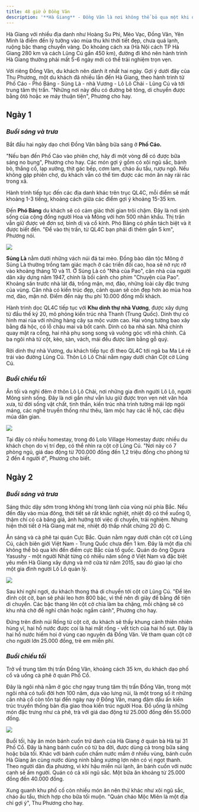 ```yaml
---
title: 48 giờ ở Đồng Văn
description: '**Hà Giang** - Đồng Văn là nơi không thể bỏ qua một khi đến Hà Giang bởi nơi đây có nhiều cảnh đẹp, điểm du lịch nổi tiếng.'
---
```


Hà Giang với nhiều địa danh như Hoàng Su Phì, Mèo Vạc, Đồng Văn, Yên Minh là điểm đến lý tưởng vào mùa thu khi thời tiết đẹp, chưa quá lạnh, ruộng bậc thang chuyển vàng. Do khoảng cách xa (Hà Nội cách TP Hà Giang 280 km và cách Lũng Cú gần 450 km), đường đi khó nên hành trình Hà Giang thường phải mất 5-6 ngày mới có thể trải nghiệm trọn vẹn.

Với riêng Đồng Văn, du khách nên dành ít nhất hai ngày. Gợi ý dưới đây của Thu Phương, một du khách đã nhiều lần đến Hà Giang, theo hành trình từ Phố Cáo - Phó Bảng - Sủng Là - nhà Vương - Lô Lô Chải - Lũng Cú và tới trung tâm thị trấn. "Những nơi này đều có đường bê tông, di chuyển được bằng ôtô hoặc xe máy thuận tiện", Phương cho hay.

## **Ngày 1**

### _Buổi sáng và trưa_

Bắt đầu hai ngày dạo chơi Đồng Văn bằng bữa sáng ở **Phố Cáo.**

"Nếu bạn đến Phố Cáo vào phiên chợ, hãy đi một vòng để có được bữa sáng no bụng", Phương cho hay. Các món gợi ý gồm có xôi ngũ sắc, bánh bò, thắng cố, lạp xưởng, thịt gác bếp, cơm lam, cháo ấu tẩu, rượu ngô. Nếu không gặp phiên chợ, du khách vẫn có thể tìm được các món ăn này rải rác trong xã.

Hành trình tiếp tục đến các địa danh khác trên trục QL4C, mỗi điểm sẽ mất khoảng 1-3 tiếng, khoảng cách giữa các điểm gợi ý khoảng 15-35 km.

Đến **Phó Bảng** du khách sẽ có cảm giác thời gian trôi chậm. Đây là nơi sinh sống của cộng đồng người Hoa và Mông với hơn 500 nhân khẩu. Thị trấn vẫn giữ được vẻ đơn sơ, bình dị và cổ kính. Phó Bảng có phần tách biệt và ít được biết đến. "Để vào thị trấn, từ QL4C bạn phải đi thêm gần 5 km", Phương nói.

<Frame caption="Hoa tam giác mạch nở từ tháng 10 ỏ Sủng Là. Ảnh: Thu Phương">
  <img src="https://vcdn1-dulich.vnecdn.net/2023/09/14/tam-giac-mach-jpeg-8625-1694709231.jpg?w=0&h=0&q=100&dpr=1&fit=crop&s=ALDzwb9TGW2n4Ivs2r8RyQ" />
</Frame>

**Sủng Là** nằm dưới những vách núi đá tai mèo. Đồng bào dân tộc Mông ở Sủng Là thường trồng tam giác mạch ở các triền đồi cao, hoa sẽ nở rực rỡ vào khoảng tháng 10 và 11. Ở Sủng Là có "Nhà của Pao", căn nhà của người dân xây dựng năm 1947, chính là bối cảnh cho phim "Chuyện của Pao". Khoảng sân trước nhà lát đá, trồng mận, mơ, đào, những loài cây đặc trưng của vùng. Căn nhà có kiến trúc đẹp, cảnh quan sẽ còn đẹp hơn ào mùa hoa mơ, đào, mận nở. Điểm đến này thu phí 10.000 đồng mỗi khách.

Hành trình dọc QL4C tiếp tục với **Khu dinh thự nhà Vương**, được xây dựng từ đầu thế kỷ 20, mô phỏng kiến trúc nhà Thanh (Trung Quốc). Dinh thự có hình mai rùa với những hàng cây sa mộc vươn cao. Hai vòng tường bao xây bằng đá hộc, có lỗ châu mai và bốt canh. Dinh có ba nhà sàn. Nhà chính quay mặt ra cổng, hai nhà phụ song song và vuông góc với nhà chính. Cả ba ngôi nhà từ cột, kèo, sàn, vách, mái đều được làm bằng gỗ quý.

Rời dinh thự nhà Vương, du khách tiếp tục đi theo QL4C tới ngã ba Ma Lé rẽ trái vào đường Lũng Cú. Thôn Lô Lô Chải nằm ngay dưới chân Cột cờ Lũng Cú.

### _Buổi chiều tối_

Ăn tối và nghỉ đêm ở thôn Lô Lô Chải, nơi những gia đình người Lô Lô, người Mông sinh sống. Đây là nơi gần như vẫn lưu giữ được trọn vẹn nét văn hóa xưa, từ đời sống vật chất, tinh thần, kiến trúc nhà trình tường mái lợp ngói máng, các nghề truyền thống như thêu, làm mộc hay các lễ hội, các điệu múa dân gian.

<Frame caption="Một phòng ở của Lolo Village Homestay.">
  <img src="https://vcdn1-dulich.vnecdn.net/2023/09/14/Lolo-jpeg-9712-1694709231.jpg?w=0&h=0&q=100&dpr=1&fit=crop&s=dokfjAyEQejVDEfh6THsUA" />
</Frame>

Tại đây có nhiều homestay, trong đó Lolo Village Homestay được nhiều du khách chọn do vị trí đẹp, có thể nhìn ra cột cờ Lũng Cú. "Nơi này có 7 phòng ngủ, giá dao động từ 700.000 đồng đến 1,2 triệu đồng cho phòng từ 2 đến 4 người ở", Phương cho biết.

## **Ngày 2**

### _Buổi sáng và trưa_

Sáng thức dậy sớm trong không khí trong lành của vùng núi phía Bắc. Nếu đến đây vào mùa đông, thời tiết sẽ rất khắc nghiệt, nhiệt độ có thể xuống 0, thậm chí có cả băng giá, ảnh hưởng tới việc di chuyển, trải nghiệm. Nhưng hiện thời tiết ở Hà Giang mát mẻ, nhiệt độ thấp nhất chừng 20 độ C.

Ăn sáng và cà phê tại quán Cực Bắc. Quán nằm ngay dưới chân cột cờ Lũng Cú, cách biên giới Việt Nam - Trung Quốc chưa đến 1 km. Đây là một địa chỉ không thể bỏ qua khi đến điểm cực Bắc của tổ quốc. Quán do ông Ogura Yasushy - một người Nhật từng có nhiều năm sống ở Việt Nam và đặc biệt yêu mến Hà Giang xây dựng và mở cửa từ năm 2015, sau đó giao lại cho một gia đình người Lô Lô quản lý.

<Frame caption="Cột cờ Lũng Cú nhìn từ thôn Lô Lô Chải. Ảnh: Thu Phương">
  <img src="https://vcdn1-dulich.vnecdn.net/2023/09/14/lungcu-jpeg-4229-1694709231.jpg?w=0&h=0&q=100&dpr=1&fit=crop&s=8THZ1JOuqYziNFMGRfsLqQ" />
</Frame>

Sau khi nghỉ ngơi, du khách thong thả di chuyển tới cột cờ Lũng Cú. "Để lên đỉnh cột cờ, bạn sẽ phải leo hơn 800 bậc, vì thế nên đi giày đế bằng để tiện di chuyển. Các bậc thang lên cột cờ chia làm ba chặng, mỗi chặng sẽ có khu nhà chờ để nghỉ chân hoặc ngắm cảnh", Phương cho hay.

Đứng trên đỉnh núi Rồng từ cột cờ, du khách sẽ thấy khung cảnh thiên nhiên hùng vĩ, hai hồ nước được coi là hai mắt rồng - vết tích của hai hố sụt. Đây là hai hồ nước hiếm hoi ở vùng cao nguyên đá Đồng Văn. Vé tham quan cột cờ cho người lớn 25.000 đồng, trẻ em miễn phí.

### _Buổi chiều tối_

Trở về trung tâm thị trấn Đồng Văn, khoảng cách 35 km, du khách dạo phố cổ và uống cà phê ở quán Phố Cổ.

Đây là ngôi nhà nằm ở góc chợ ngay trung tâm thị trấn Đồng Văn, trong một ngôi nhà có tuổi đời hơn 100 năm, dựa vào lưng núi, là một trong số ít những căn nhà cổ còn tồn tại đến ngày nay ở Đồng Văn, mang đậm dấu ấn kiến trúc truyền thống bản địa giao thoa kiến trúc người Hoa. Đồ uống là những món đặc trưng như cà phê, trà với giá dao động từ 25.000 đồng đến 55.000 đồng.

<Frame caption="Món bánh cuốn đặc trưng ở Hà Giang. Ảnh: Xuân Phương">
  <img src="https://vcdn1-dulich.vnecdn.net/2023/09/14/banh-cuon1-3112-1694709231.jpg?w=0&h=0&q=100&dpr=1&fit=crop&s=85686I0yAHN5E4gqbcXbiQ" />
</Frame>

Buổi tối, hãy ăn món bánh cuốn trứ danh của Hà Giang ở quán bà Hà tại 31 Phố Cổ. Đây là hàng bánh cuốn có từ ba đời, được dùng cả trong bữa sáng hoặc bữa tối. Khác với bánh cuốn chấm nước mắm ở nhiều vùng, bánh cuốn Hà Giang ăn cùng nước dùng ninh bằng xương lợn nên có vị ngọt thanh. Theo người dân địa phương, vì khí hậu miền núi lạnh, ăn bánh cuốn với nước canh sẽ ấm người. Quán có cả xôi ngũ sắc. Một bữa ăn khoảng từ 25.000 đồng đến 40.000 đồng.

Xung quanh khu phố cố còn nhiều món ăn nên thử khác như xôi ngũ sắc, cháo ấu tẩu, thích hợp cho bữa tối muộn. "Quán cháo Mộc Miên là một địa chỉ gợi ý", Thu Phương cho hay.